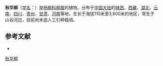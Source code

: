 {{Speciesbox
| name = 秋华柳
| status = 
| status_system = 
| image =
| genus = Salix
| species = variegata
| authority = Franch.
}}

'''秋华柳'''（[[学名|学名]]：{{lang|la|''Salix variegata''}}）是[[杨柳科|杨柳科]][[柳属|柳属]]的植物。分布于[[中国大陆|中国大陆]]的[[陕西|陕西]]、[[西藏|西藏]]、[[湖北|湖北]]、[[云南|云南]]、[[四川|四川]]、[[贵州|贵州]]、[[甘肃|甘肃]]、[[河南|河南]]等地，生长于海拔110米至3,600米的地区，常生于山谷河边，目前尚未由人工引种栽培。

== 参考文献 ==
<div class="references-small">
* {{cite web| url =http://www.bioinfo.cn/db05/KmzwSpecies.php?action=view&id=20580| title =秋华柳| work =《中国高等植物数据库全库》| publisher =中国科学院微生物研究所| author =昆明植物研究所| accessdate =2009-02-25| deadurl =yes| archiveurl =https://web.archive.org/web/20160305015255/http://www.bioinfo.cn/db05/KmzwSpecies.php?action=view&id=20580| archivedate =2016-03-05}}
</div>
{{Taxonbar|from=Q15230935}}

[[Category:柳属|秋华柳]]


{{植物小作品}}